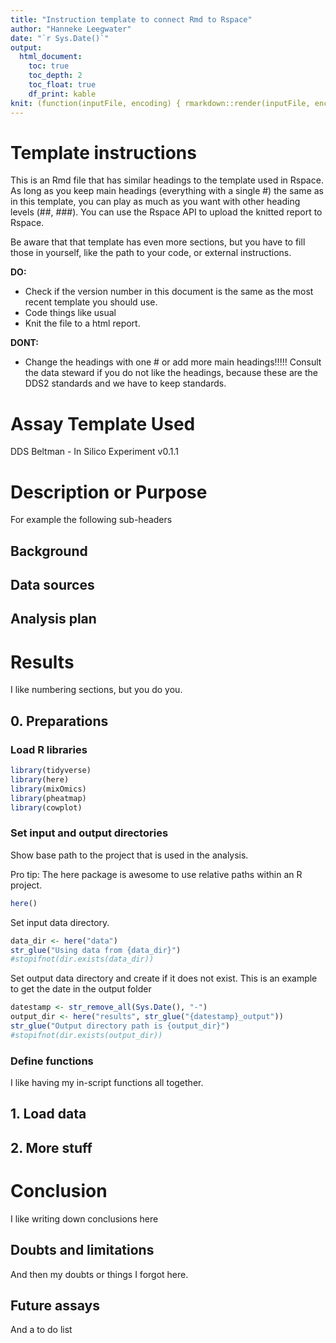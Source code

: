 ```yaml
---
title: "Instruction template to connect Rmd to Rspace"
author: "Hanneke Leegwater"
date: "`r Sys.Date()`"
output:   
  html_document:
    toc: true
    toc_depth: 2
    toc_float: true
    df_print: kable
knit: (function(inputFile, encoding) { rmarkdown::render(inputFile, encoding = encoding, output_file = stringr::str_replace(inputFile, ".Rmd",paste0("_", stringr::str_remove_all(Sys.Date(),"-"),'.html'))) })
---
```


# Template instructions

This is an Rmd file that has similar headings to the template used in Rspace. As long as you keep main headings (everything with a single \#) the same as in this template, you can play as much as you want with other heading levels (##, \###). You can use the Rspace API to upload the knitted report to Rspace.

Be aware that that template has even more sections, but you have to fill those in yourself, like the path to your code, or external instructions.

**DO:**

-   Check if the version number in this document is the same as the most recent template you should use.
-   Code things like usual
-   Knit the file to a html report.

**DONT:**

-   Change the headings with one \# or add more main headings!!!!! Consult the data steward if you do not like the headings, because these are the DDS2 standards and we have to keep standards.

# Assay Template Used

DDS Beltman - In Silico Experiment v0.1.1

# Description or Purpose

For example the following sub-headers

## Background

## Data sources

## Analysis plan

# Results

I like numbering sections, but you do you.

## 0. Preparations

### Load R libraries

```r
library(tidyverse)
library(here)
library(mixOmics)
library(pheatmap)
library(cowplot)
```

### Set input and output directories

Show base path to the project that is used in the analysis.

Pro tip: The here package is awesome to use relative paths within an R project.

```r
here()
```

Set input data directory.

```r
data_dir <- here("data")
str_glue("Using data from {data_dir}")
#stopifnot(dir.exists(data_dir))
```

Set output data directory and create if it does not exist. This is an example to get the date in the output folder

```r
datestamp <- str_remove_all(Sys.Date(), "-")
output_dir <- here("results", str_glue("{datestamp}_output"))
str_glue("Output directory path is {output_dir}")
#stopifnot(dir.exists(output_dir))
```

### Define functions

I like having my in-script functions all together.

## 1. Load data

## 2. More stuff

# Conclusion

I like writing down conclusions here

## Doubts and limitations

And then my doubts or things I forgot here.

## Future assays

And a to do list